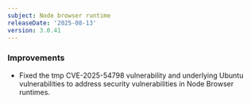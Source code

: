 ```yaml
---
subject: Node browser runtime
releaseDate: '2025-08-13'
version: 3.0.41
---
```


### Improvements

* Fixed the tmp CVE-2025-54798 vulnerability and underlying Ubuntu vulnerabilities to address security vulnerabilities in Node Browser runtimes.
